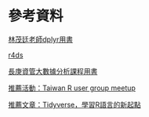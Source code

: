 # 參考資料 {-}

[林茂廷老師dplyr用書](https://bookdown.org/tpemartin/dplyr_intro/section-1.html)

[r4ds](http://r4ds.had.co.nz/introduction.html)

[長庚資管大數據分析課程用書](https://yijutseng.github.io/DataScienceRBook/)

[推薦活動：Taiwan R user group meetup](https://www.meetup.com/Taiwan-R/)

[推薦文章：Tidyverse，學習R語言的新起點](https://getpocket.com/a/read/1967425863)